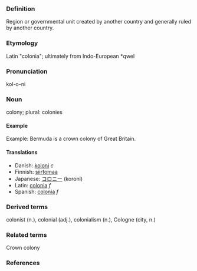 ===Definition===
Region or governmental unit created by another country
and generally ruled by another country.

===Etymology===
Latin "colonia"; ultimately from Indo-European *qwel

===Pronunciation===
kol-o-ni

===Noun===
colony; plural: colonies

====Example====
Example:  Bermuda is a crown colony of Great Britain.

====Translations====
* Danish: [[koloni]] ''c''
* Finnish: [[siirtomaa]]
* Japanese: [[コロニー]] (koronî)
* Latin: [[colonia]] ''f''
* Spanish: [[colonia]] ''f''

===Derived terms===
colonist (n.), colonial (adj.), colonialism (n.), Cologne (city, n.)

===Related terms===
Crown colony

===References===